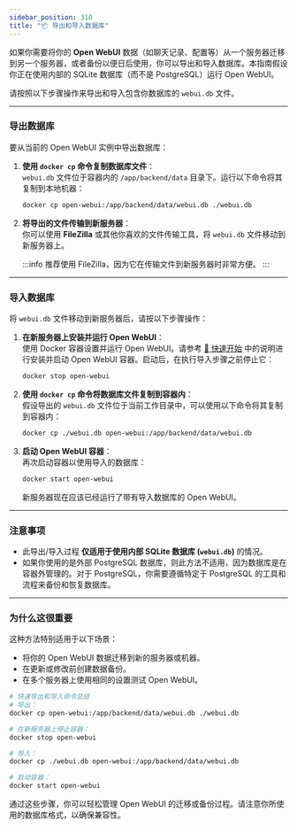 ```yaml
---
sidebar_position: 310 
title: "📦 导出和导入数据库"
---
```



如果你需要将你的 **Open WebUI** 数据（如聊天记录、配置等）从一个服务器迁移到另一个服务器，或者备份以便日后使用，你可以导出和导入数据库。本指南假设你正在使用内部的 SQLite 数据库（而不是 PostgreSQL）运行 Open WebUI。

请按照以下步骤操作来导出和导入包含你数据库的 `webui.db` 文件。

---

### 导出数据库

要从当前的 Open WebUI 实例中导出数据库：

1. **使用 `docker cp` 命令复制数据库文件**：  
   `webui.db` 文件位于容器内的 `/app/backend/data` 目录下。运行以下命令将其复制到本地机器：
   ```bash
   docker cp open-webui:/app/backend/data/webui.db ./webui.db
   ```

2. **将导出的文件传输到新服务器**：  
   你可以使用 **FileZilla** 或其他你喜欢的文件传输工具，将 `webui.db` 文件移动到新服务器上。

   :::info
   推荐使用 FileZilla，因为它在传输文件到新服务器时非常方便。
   :::

---

### 导入数据库

将 `webui.db` 文件移动到新服务器后，请按以下步骤操作：

1. **在新服务器上安装并运行 Open WebUI**：  
   使用 Docker 容器设置并运行 Open WebUI。请参考 [🚀 快速开始](/getting-started) 中的说明进行安装并启动 Open WebUI 容器。启动后，在执行导入步骤之前停止它：
   ```bash
   docker stop open-webui
   ```

2. **使用 `docker cp` 命令将数据库文件复制到容器内**：  
   假设导出的 `webui.db` 文件位于当前工作目录中，可以使用以下命令将其复制到容器内：
   ```bash
   docker cp ./webui.db open-webui:/app/backend/data/webui.db
   ```

3. **启动 Open WebUI 容器**：  
   再次启动容器以使用导入的数据库：
   ```bash
   docker start open-webui
   ```

   新服务器现在应该已经运行了带有导入数据库的 Open WebUI。

---

### 注意事项

- 此导出/导入过程 **仅适用于使用内部 SQLite 数据库 (`webui.db`)** 的情况。
- 如果你使用的是外部 PostgreSQL 数据库，则此方法不适用，因为数据库是在容器外管理的。对于 PostgreSQL，你需要遵循特定于 PostgreSQL 的工具和流程来备份和恢复数据库。

---

### 为什么这很重要

这种方法特别适用于以下场景：

- 将你的 Open WebUI 数据迁移到新的服务器或机器。
- 在更新或修改前创建数据备份。
- 在多个服务器上使用相同的设置测试 Open WebUI。

```bash
# 快速导出和导入命令总结
# 导出：
docker cp open-webui:/app/backend/data/webui.db ./webui.db

# 在新服务器上停止容器：
docker stop open-webui

# 导入：
docker cp ./webui.db open-webui:/app/backend/data/webui.db

# 启动容器：
docker start open-webui
```

通过这些步骤，你可以轻松管理 Open WebUI 的迁移或备份过程。请注意你所使用的数据库格式，以确保兼容性。